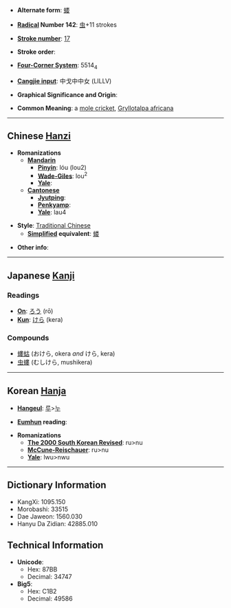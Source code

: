 * '''Alternate form''': [[蝼]]

* '''[[Wiktionary:Chinese radical index| Radical]] Number 142''': [[Wiktionary:Chinese radical index 虫|虫]]+11 strokes

* '''[[Wiktionary:Chinese total strokes index|Stroke number]]''': [[Wiktionary:Chinese total strokes index 17|17]]

* '''Stroke order''': 

* '''[[Wiktionary:Chinese four corner index|Four-Corner System]]''': 5514<sub>4</sub>

* '''[[Wiktionary:Chinese Cangjie index|Cangjie input]]''': 中戈中中女 (LILLV)

* '''Graphical Significance and Origin''': 

* '''Common Meaning''': a [[mole cricket]], [[Gryllotalpa africana]]

----

== Chinese [[Hanzi]] ==

* '''Romanizations'''
** '''[[Mandarin]]'''
*** '''[[Pinyin]]''': lóu (lou2)
*** '''[[Wade-Giles]]''': lou<sup>2</sup>
*** '''[[Yale]]''': 
** '''[[Cantonese]]'''
*** '''[[Jyutping]]''':
*** '''[[Penkyamp]]''': 
*** '''[[Yale]]''': lau4

* '''Style''': [[Traditional Chinese]] 
** '''[[Simplified Chinese|Simplified]] equivalent''': [[蝼]]

* '''Other info''': 

----

== Japanese [[Kanji]] ==

===Readings===
* '''[[On]]''': [[ろう]] (rō)
* '''[[Kun]]''': [[けら]] (kera)

===Compounds===
*[[螻蛄]] (おけら, okera ''and'' けら, kera)
*[[虫螻]] (むしけら, mushikera)

----

== Korean [[Hanja]] ==

* '''[[Hangeul]]''': [[루]]>[[누]]

* '''[[Eumhun]] reading''': 

* '''Romanizations'''
** '''[[The 2000 South Korean Revised Romanization|The 2000 South Korean Revised]]''': ru>nu
** '''[[McCune-Reischauer]]''': ru>nu
** '''[[Yale]]''': lwu>nwu

----

== Dictionary Information ==

* KangXi: 1095.150
* Morobashi: 33515
* Dae Jaweon: 1560.030
* Hanyu Da Zidian: 42885.010

== Technical Information ==

* '''Unicode''':
** Hex: 87BB
** Decimal: 34747
* '''Big5''':
** Hex: C1B2
** Decimal: 49586